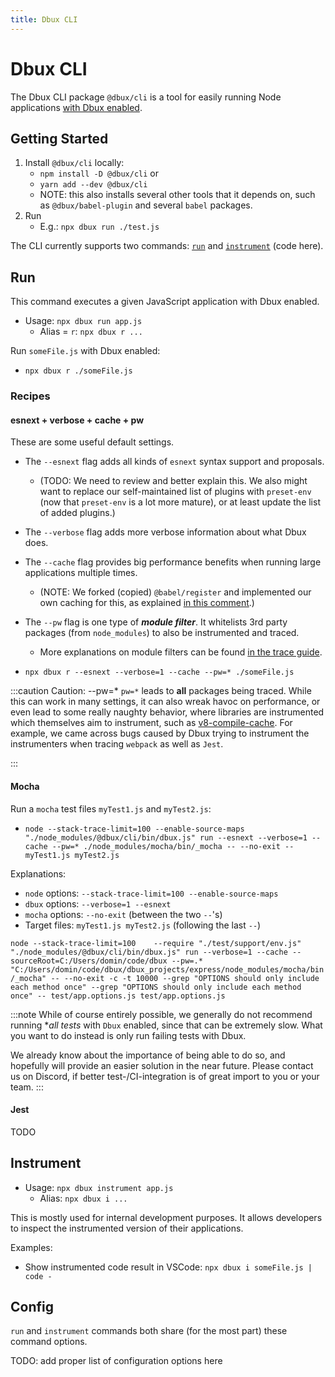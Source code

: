```yaml
---
title: Dbux CLI
---
```


# Dbux CLI


<TOC toc={toc} />

The Dbux CLI package `@dbux/cli` is a tool for easily running Node applications [with Dbux enabled](../runtime-analysis/02-enable-dbux.mdx).


## Getting Started

1. Install `@dbux/cli` locally:
   * `npm install -D @dbux/cli` or
   * `yarn add --dev @dbux/cli`
   * NOTE: this also installs several other tools that it depends on, such as `@dbux/babel-plugin` and several `babel` packages.
2. Run
   * E.g.: `npx dbux run ./test.js`


The CLI currently supports two commands: [`run`](#run) and [`instrument`](#instrument) (<CodeLink path="dbux-cli/src/commands">code here</CodeLink>).


## Run

This command executes a given JavaScript application with Dbux enabled.

* Usage: `npx dbux run app.js`
  * Alias = `r`: `npx dbux r ...`

Run `someFile.js` with Dbux enabled:

* `npx dbux r ./someFile.js`

### Recipes

#### esnext + verbose + cache + pw

These are some useful default settings.

* The `--esnext` flag adds all kinds of `esnext` syntax support and proposals.
  * (TODO: We need to review and better explain this. We also might want to replace our self-maintained list of plugins with `preset-env` (now that `preset-env` is a lot more mature), or at least update the list of added plugins.)
* The `--verbose` flag adds more verbose information about what Dbux does.
* The `--cache` flag provides big performance benefits when running large applications multiple times.
  * (NOTE: We forked (copied) `@babel/register` and implemented our own caching for this, as explained [in this comment](https://github.com/babel/babel/issues/5667#issuecomment-888339734).)
* The `--pw` flag is one type of ***module filter***. It whitelists 3rd party packages (from `node_modules`) to also be instrumented and traced.
  * More explanations on module filters can be found [in the trace guide](../guides/01-which-files-are-traced.mdx).

* `npx dbux r --esnext --verbose=1 --cache --pw=* ./someFile.js`

:::caution Caution: --pw=*
`pw=*` leads to **all** packages being traced. While this can work in many settings, it can also wreak havoc on performance, or even lead to some really naughty behavior, where libraries are instrumented which themselves aim to instrument, such as [v8-compile-cache](https://www.npmjs.com/package/v8-compile-cache). For example, we came across bugs caused by Dbux trying to instrument the instrumenters when tracing `webpack` as well as `Jest`.

<!-- We will have to find better ways of dealing with or detecting potentially nasty code. -->
<!-- Most of this caused by the Dynamic Callback Patcher. When it is disabled, almost everything will run smoothly. -->
:::


#### Mocha

Run a `mocha` test files `myTest1.js` and `myTest2.js`:

* `node --stack-trace-limit=100 --enable-source-maps "./node_modules/@dbux/cli/bin/dbux.js" run --esnext --verbose=1 --cache --pw=* ./node_modules/mocha/bin/_mocha -- --no-exit -- myTest1.js myTest2.js`

Explanations:

* `node` options: `--stack-trace-limit=100 --enable-source-maps`
* `dbux` options: `--verbose=1 --esnext`
* `mocha` options: `--no-exit` (between the two `--`'s)
* Target files: `myTest1.js myTest2.js` (following the last `--`)

`node --stack-trace-limit=100    --require "./test/support/env.js" "./node_modules/@dbux/cli/bin/dbux.js" run --verbose=1 --cache --sourceRoot=C:/Users/domin/code/dbux --pw=.* "C:/Users/domin/code/dbux/dbux_projects/express/node_modules/mocha/bin/_mocha" -- --no-exit -c -t 10000 --grep "OPTIONS should only include each method once" --grep "OPTIONS should only include each method once" -- test/app.options.js test/app.options.js`


:::note
While of course entirely possible, we generally do not recommend running **all tests* with `Dbux` enabled, since that can be extremely slow. What you want to do instead is only run failing tests with Dbux.

We already know about the importance of being able to do so, and hopefully will provide an easier solution in the near future. Please contact us on Discord, if better test-/CI-integration is of great import to you or your team.
:::

#### Jest

TODO

<!-- TODO: fix javascript-algorithms and update this -->


## Instrument

* Usage: `npx dbux instrument app.js`
  * Alias: `npx dbux i ...`

This is mostly used for internal development purposes. It allows developers to inspect the instrumented version of their applications.

Examples:

* Show instrumented code result in VSCode: `npx dbux i someFile.js | code -`


## Config

`run` and `instrument` commands both share (for the most part) <CodeLink path="dbux-cli/src/util/commandCommons.js">these command options</CodeLink>.

TODO: add proper list of configuration options here




<!-- 

## Files and Folders

In addition to the `src` and `dist` folders, it contains a `lib` folder which contains some scripts that are used in several command line utilitiies throughout the project structure (mostly in `webpack.config`s and `publish.js`) and do not require babel'ing.


# Caveats

* [You probably want to be aware of performance considerations](https://github.com/Domiii/dbux/tree/master/#performance).
* When using `@dbux/cli` with `--esnext`, it sometimes cannot find Babel plugins.
   * NOTE: this should be solved now, if `@dbux/cli` is installed locally -> `@dbux/cli` has everything it needs listed as dependency.
   * To make things easier to use, we employ `module-alias` to alias all relevant dependencies (see [`linkOwnDependencies.js`](src/linkOwnDependencies.js))
   * Internally, `module-alias` [overwrites ` Module._resolveFilename`](https://github.com/ilearnio/ module-alias/blob/dev/index.js#L29)
   * However, Babel's own plugin resolution ignores that (because it uses [browserify/resolve](https://github.com/browserify/resolve/blob/master/lib/sync.js#L95) which does not care about aliases)
   * Meaning that when using `--esnext`, babel plugins cannot be found and, must either be installed or linked to a local `node_modules` folder in `cwd` or any of its parent directories.
   * TODO: explain this better. -->
